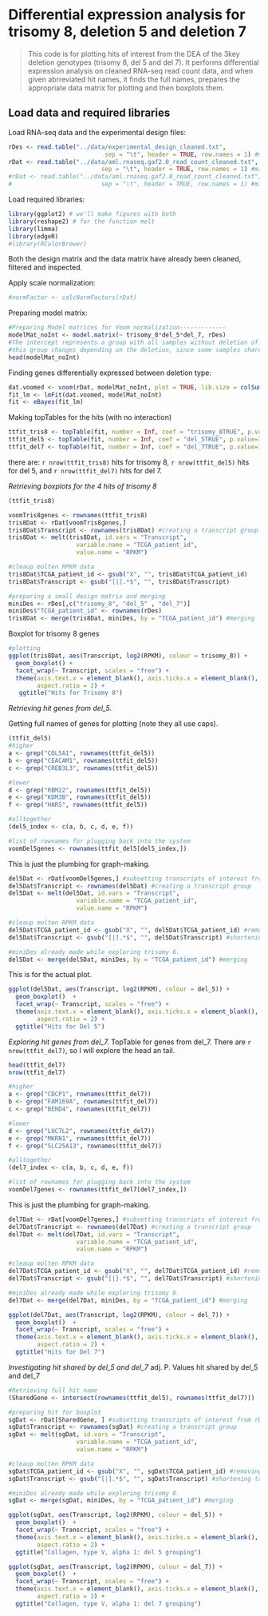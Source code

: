 Differential expression analysis for trisomy 8, deletion 5 and deletion 7
========================================================

> This code is for plotting hits of interest from the DEA of the 3key deletion genotypes (trisomy 8, del 5 and del 7).
> It performs differential expression analysis on cleaned RNA-seq read count data, and when given abrreviated hit names, 
> it finds the full names, prepares the appropriate data matrix for plotting and then boxplots them.

## Load data and required libraries
Load RNA-seq data and the experimental design files:
```r
rDes <- read.table("../data/experimental_design_cleaned.txt", 
                           sep = "\t", header = TRUE, row.names = 1) #might need to fix pathname
rDat <- read.table("../data/aml.rnaseq.gaf2.0_read_count_cleaned.txt",
                          sep = "\t", header = TRUE, row.names = 1) #might need to fix pathname
#rDat <- read.table("../data/aml.rnaseq.gaf2.0_read_count_cleaned.txt",
#                         sep = "\t", header = TRUE, row.names = 1) #might need to fix pathname
```

Load required libraries:
```r
library(ggplot2) # we'll make figures with both
library(reshape2) # for the function melt
library(limma)
library(edgeR)
#library(RColorBrewer)
```

Both the design matrix and the data matrix have already been cleaned, filtered and inspected.

Apply scale normalization:
```r
#normFactor <- calcNormFactors(rDat)
```

Preparing model matrix:
```r
#Preparing Model matrices for Voom normalization-------------
modelMat_noInt <- model.matrix(~ trisomy_8*del_5*del_7, rDes)
#The intercept represents a group with all samples without deletion of interest.
#this group changes depending on the deletion, since some samples share multiple deletions.
head(modelMat_noInt)
```

Finding genes differentially expressed between deletion type:
```r
dat.voomed <- voom(rDat, modelMat_noInt, plot = TRUE, lib.size = colSums(rDat)*normFactor)
fit_lm <- lmFit(dat.voomed, modelMat_noInt)
fit <- eBayes(fit_lm)
```

Making topTables for the hits (with no interaction)
```r
ttfit_tris8 <- topTable(fit, number = Inf, coef = "trisomy_8TRUE", p.value=1e-5)
ttfit_del5 <- topTable(fit, number = Inf, coef = "del_5TRUE", p.value=1e-5)
ttfit_del7 <- topTable(fit, number = Inf, coef = "del_7TRUE", p.value=1e-5)
```
there are:
`r nrow(ttfit_tris8)` hits for trisomy 8, `r nrow(ttfit_del5)` hits for del 5, and `r nrow(ttfit_del7)` hits for del 7.

*Retrieving boxplots for the 4 hits of trisomy 8*
```r
(ttfit_tris8)

voomTris8genes <- rownames(ttfit_tris8)
tris8Dat <- rDat[voomTris8genes,]
tris8Dat$Transcript <- rownames(tris8Dat) #creating a transcript group
tris8Dat <- melt(tris8Dat, id.vars = "Transcript", 
                   variable.name = "TCGA_patient_id",
                   value.name = "RPKM")

#cleaup molten RPKM data
tris8Dat$TCGA_patient_id <- gsub("X", "", tris8Dat$TCGA_patient_id)
tris8Dat$Transcript <- gsub("[|].*$", "", tris8Dat$Transcript)

#preparing a small design matrix and merging
miniDes <- rDes[,c("trisomy_8", "del_5" , "del_7")]
miniDes$"TCGA_patient_id" <- rownames(rDes)
tris8Dat <- merge(tris8Dat, miniDes, by = "TCGA_patient_id") #merging
```

Boxplot for trisomy 8 genes
```r
#plotting
ggplot(tris8Dat, aes(Transcript, log2(RPKM), colour = trisomy_8)) +
  geom_boxplot() +
  facet_wrap(~ Transcript, scales = "free") +
  theme(axis.text.x = element_blank(), axis.ticks.x = element_blank(), 
        aspect.ratio = 2) +
   ggtitle("Hits for Trisomy 8")
```

*Retrieving hit genes from del_5.*

Getting full names of genes for plotting (note they all use caps).
```r
(ttfit_del5)
#higher
a <- grep("COL5A1", rownames(ttfit_del5))
b <- grep("CEACAM1", rownames(ttfit_del5))
c <- grep("CREB3L3", rownames(ttfit_del5))

#lower
d <- grep("RBM22", rownames(ttfit_del5))
e <- grep("KDM3B", rownames(ttfit_del5))
f <- grep("HARS", rownames(ttfit_del5))

#alltogether
(del5_index <- c(a, b, c, d, e, f))

#list of rownames for plugging back into the system
voomDel5genes <- rownames(ttfit_del5[del5_index,])
```

This is just the plumbing for graph-making.
```r
del5Dat <- rDat[voomDel5genes,] #subsetting transcripts of interest from rDat
del5Dat$Transcript <- rownames(del5Dat) #creating a transcript group
del5Dat <- melt(del5Dat, id.vars = "Transcript", 
                   variable.name = "TCGA_patient_id",
                   value.name = "RPKM")

#cleaup molten RPKM data
del5Dat$TCGA_patient_id <- gsub("X", "", del5Dat$TCGA_patient_id) #removing the "X" preceding patient ID names
del5Dat$Transcript <- gsub("[|].*$", "", del5Dat$Transcript) #shortening transcript names

#miniDes already made while exploring trisomy 8.
del5Dat <- merge(del5Dat, miniDes, by = "TCGA_patient_id") #merging
```

This is for the actual plot.
```r
ggplot(del5Dat, aes(Transcript, log2(RPKM), colour = del_5)) +
  geom_boxplot()  +
  facet_wrap(~ Transcript, scales = "free") +
  theme(axis.text.x = element_blank(), axis.ticks.x = element_blank(), 
        aspect.ratio = 2) +
  ggtitle("Hits for Del 5")
```

*Exploring hit genes from del_7.*
TopTable for genes from del_7.
There are `r nrow(ttfit_del7)`, so I will explore the head an tail.

```r
head(ttfit_del7)
nrow(ttfit_del7)

#higher
a <- grep("CDCP1", rownames(ttfit_del7))
b <- grep("FAM169A", rownames(ttfit_del7))
c <- grep("BEND4", rownames(ttfit_del7))

#lower
d <- grep("LUC7L2", rownames(ttfit_del7))
e <- grep("MKRN1", rownames(ttfit_del7))
f <- grep("SLC25A13", rownames(ttfit_del7))

#alltogether
(del7_index <- c(a, b, c, d, e, f))

#list of rownames for plugging back into the system
voomDel7genes <- rownames(ttfit_del7[del7_index,])
```

This is just the plumbing for graph-making.
```r
del7Dat <- rDat[voomDel7genes,] #subsetting transcripts of interest from rDat
del7Dat$Transcript <- rownames(del7Dat) #creating a transcript group
del7Dat <- melt(del7Dat, id.vars = "Transcript", 
                   variable.name = "TCGA_patient_id",
                   value.name = "RPKM")

#cleaup molten RPKM data
del7Dat$TCGA_patient_id <- gsub("X", "", del7Dat$TCGA_patient_id) #removing the "X" preceding patient ID names
del7Dat$Transcript <- gsub("[|].*$", "", del7Dat$Transcript) #shortening transcript names

#miniDes already made while exploring trisomy 8.
del7Dat <- merge(del7Dat, miniDes, by = "TCGA_patient_id") #merging
```

```r
ggplot(del7Dat, aes(Transcript, log2(RPKM), colour = del_7)) +
  geom_boxplot()  +
  facet_wrap(~ Transcript, scales = "free") +
  theme(axis.text.x = element_blank(), axis.ticks.x = element_blank(), 
        aspect.ratio = 2) +
  ggtitle("Hits for Del 7")
```

*Investigating hit shared by del_5 and del_7*
adj. P. Values hit shared by del_5 and del_7

```r
#Retrieving full hit name
(SharedGene <- intersect(rownames(ttfit_del5), rownames(ttfit_del7)))

#preparing hit for boxplot
sgDat <- rDat[SharedGene, ] #subsetting transcripts of interest from rDat
sgDat$Transcript <- rownames(sgDat) #creating a transcript group
sgDat <- melt(sgDat, id.vars = "Transcript", 
                   variable.name = "TCGA_patient_id",
                   value.name = "RPKM")

#cleaup molten RPKM data
sgDat$TCGA_patient_id <- gsub("X", "", sgDat$TCGA_patient_id) #removing the "X" preceding patient ID names
sgDat$Transcript <- gsub("[|].*$", "", sgDat$Transcript) #shortening transcript names

#miniDes already made while exploring trisomy 8.
sgDat <- merge(sgDat, miniDes, by = "TCGA_patient_id") #merging
```

```r
ggplot(sgDat, aes(Transcript, log2(RPKM), colour = del_5)) +
  geom_boxplot()  +
  facet_wrap(~ Transcript, scales = "free") +
  theme(axis.text.x = element_blank(), axis.ticks.x = element_blank(), 
        aspect.ratio = 2) +
  ggtitle("Collagen, type V, alpha 1: del 5 grouping")

ggplot(sgDat, aes(Transcript, log2(RPKM), colour = del_7)) +
  geom_boxplot()  +
  facet_wrap(~ Transcript, scales = "free") +
  theme(axis.text.x = element_blank(), axis.ticks.x = element_blank(), 
        aspect.ratio = 2) +
  ggtitle("Collagen, type V, alpha 1: del 7 grouping")
```

